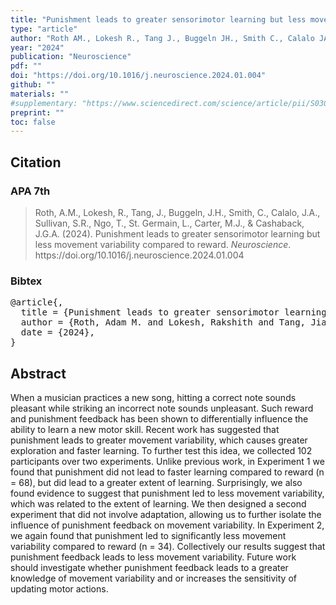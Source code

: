 ```yaml
---
title: "Punishment leads to greater sensorimotor learning but less movement variability compared to reward"
type: "article"
author: "Roth AM., Lokesh R., Tang J., Buggeln JH., Smith C., Calalo JA., Sullivan SR., Ngo T., St. Germain L., Carter MJ., & Cashaback JGA."
year: "2024"
publication: "Neuroscience"
pdf: ""
doi: "https://doi.org/10.1016/j.neuroscience.2024.01.004"
github: ""
materials: ""
#supplementary: "https://www.sciencedirect.com/science/article/pii/S0306452224000125#s0150"
preprint: ""
toc: false
---
```


## Citation

### APA 7th

> Roth, A.M., Lokesh, R., Tang, J., Buggeln, J.H., Smith, C., Calalo, J.A., Sullivan, S.R., Ngo, T., St. Germain, L., Carter, M.J., & Cashaback, J.G.A. (2024). Punishment leads to greater sensorimotor learning but less movement variability compared to reward. *Neuroscience*. https://doi.org/10.1016/j.neuroscience.2024.01.004

### Bibtex

<pre>
@article{,
  title = {Punishment leads to greater sensorimotor learning but less movement variability compared to reward},
  author = {Roth, Adam M. and Lokesh, Rakshith and Tang, Jiaqiao and Buggeln, John H. and Smith, Carly and Calalo, Jan A. and Sullivan, Seth R. and Ngo, Truc and St. Germain, Laura and Carter, Michael J. and Cashaback, Joshua G. A.},
  date = {2024},
}
</pre>

## Abstract

When a musician practices a new song, hitting a correct note sounds pleasant while striking an incorrect note sounds unpleasant. Such reward and punishment feedback has been shown to differentially influence the ability to learn a new motor skill. Recent work has suggested that punishment leads to greater movement variability, which causes greater exploration and faster learning. To further test this idea, we collected 102 participants over two experiments. Unlike previous work, in Experiment 1 we found that punishment did not lead to faster learning compared to reward (n = 68), but did lead to a greater extent of learning. Surprisingly, we also found evidence to suggest that punishment led to less movement variability, which was related to the extent of learning. We then designed a second experiment that did not involve adaptation, allowing us to further isolate the influence of punishment feedback on movement variability. In Experiment 2, we again found that punishment led to significantly less movement variability compared to reward (n = 34). Collectively our results suggest that punishment feedback leads to less movement variability. Future work should investigate whether punishment feedback leads to a greater knowledge of movement variability and or increases the sensitivity of updating motor actions.

